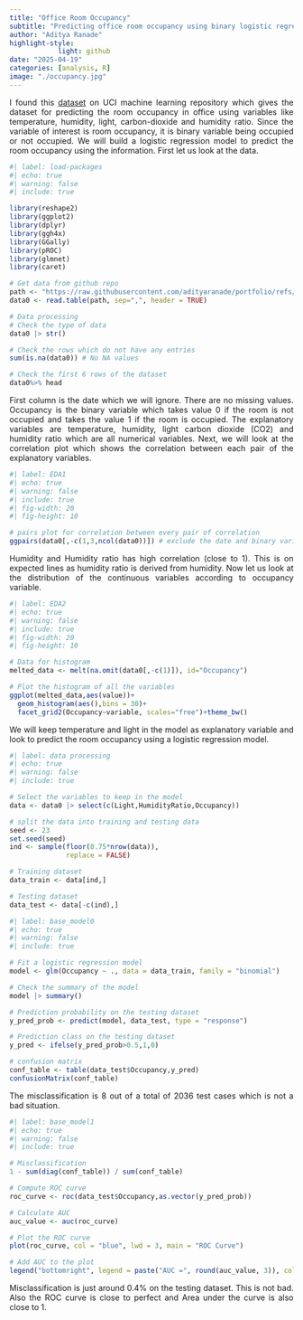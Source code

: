 ```yaml
---
title: "Office Room Occupancy"
subtitle: "Predicting office room occupancy using binary logistic regression model"
author: "Aditya Ranade"
highlight-style:
            light: github
date: "2025-04-19"
categories: [analysis, R]
image: "./occupancy.jpg"
---
```


::: {style="text-align: justify"}
I found this [dataset](https://archive.ics.uci.edu/dataset/357/occupancy+detection) on UCI machine learning repository which gives the dataset for predicting the room occupancy in office using variables like temperature, humidity, light, carbon-dioxide and humidity ratio. Since the variable of interest is room occupancy, it is binary variable being occupied or not occupied. We will build a logistic regression model to predict the room occupancy using the information. First let us look at the data.
:::

```r
#| label: load-packages
#| echo: true
#| warning: false
#| include: true

library(reshape2)
library(ggplot2)
library(dplyr)
library(ggh4x)
library(GGally)
library(pROC)
library(glmnet)
library(caret)

# Get data from github repo
path <- "https://raw.githubusercontent.com/adityaranade/portfolio/refs/heads/main/occupancy/occupancy_data.txt"
data0 <- read.table(path, sep=",", header = TRUE)

# Data processing
# Check the type of data
data0 |> str()

# Check the rows which do not have any entries
sum(is.na(data0)) # No NA values

# Check the first 6 rows of the dataset
data0%>% head

```

::: {style="text-align: justify"}
First column is the date which we will ignore. There are no missing values. Occupancy is the binary variable which takes value 0 if the room is not occupied and takes the value 1 if the room is occupied. The explanatory variables are temperature, humidity, light carbon dioxide (CO2) and humidity ratio which are all numerical variables. Next, we will look at the correlation plot which shows the correlation between each pair of the explanatory variables.
:::

```r
#| label: EDA1
#| echo: true
#| warning: false
#| include: true
#| fig-width: 20
#| fig-height: 10

# pairs plot for correlation between every pair of correlation
ggpairs(data0[,-c(1,3,ncol(data0))]) # exclude the date and binary variable

```

::: {style="text-align: justify"}
Humidity and Humidity ratio has high correlation (close to 1). This is on expected lines as humidity ratio is derived from humidity. Now let us look at the distribution of the continuous variables according to occupancy variable.
:::

```r
#| label: EDA2
#| echo: true
#| warning: false
#| include: true
#| fig-width: 20
#| fig-height: 10

# Data for histogram
melted_data <- melt(na.omit(data0[,-c(1)]), id="Occupancy")

# Plot the histogram of all the variables
ggplot(melted_data,aes(value))+
  geom_histogram(aes(),bins = 30)+
  facet_grid2(Occupancy~variable, scales="free")+theme_bw()
```

::: {style="text-align: justify"}
We will keep temperature and light in the model as explanatory variable and look to predict the room occupancy using a logistic regression model.
:::

```r
#| label: data processing
#| echo: true
#| warning: false
#| include: true

# Select the variables to keep in the model
data <- data0 |> select(c(Light,HumidityRatio,Occupancy))

# split the data into training and testing data
seed <- 23
set.seed(seed)
ind <- sample(floor(0.75*nrow(data)),
              replace = FALSE)

# Training dataset
data_train <- data[ind,]

# Testing dataset
data_test <- data[-c(ind),]

```

```r
#| label: base_model0
#| echo: true
#| warning: false
#| include: true

# Fit a logistic regression model
model <- glm(Occupancy ~ ., data = data_train, family = "binomial") 

# Check the summary of the model
model |> summary()

# Prediction probability on the testing dataset
y_pred_prob <- predict(model, data_test, type = "response")

# Prediction class on the testing dataset
y_pred <- ifelse(y_pred_prob>0.5,1,0)

# confusion matrix
conf_table <- table(data_test$Occupancy,y_pred)
confusionMatrix(conf_table)
```

::: {style="text-align: justify"}
The misclassification is 8 out of a total of 2036 test cases which is not a bad situation.
:::

```r
#| label: base_model1
#| echo: true
#| warning: false
#| include: true

# Misclassification
1 - sum(diag(conf_table)) / sum(conf_table)

# Compute ROC curve
roc_curve <- roc(data_test$Occupancy,as.vector(y_pred_prob))

# Calculate AUC
auc_value <- auc(roc_curve)

# Plot the ROC curve
plot(roc_curve, col = "blue", lwd = 3, main = "ROC Curve")

# Add AUC to the plot
legend("bottomright", legend = paste("AUC =", round(auc_value, 3)), col = "blue", lwd = 3)
```

::: {style="text-align: justify"}
Misclassification is just around 0.4% on the testing dataset. This is not bad. Also the ROC curve is close to perfect and Area under the curve is also close to 1.
:::
